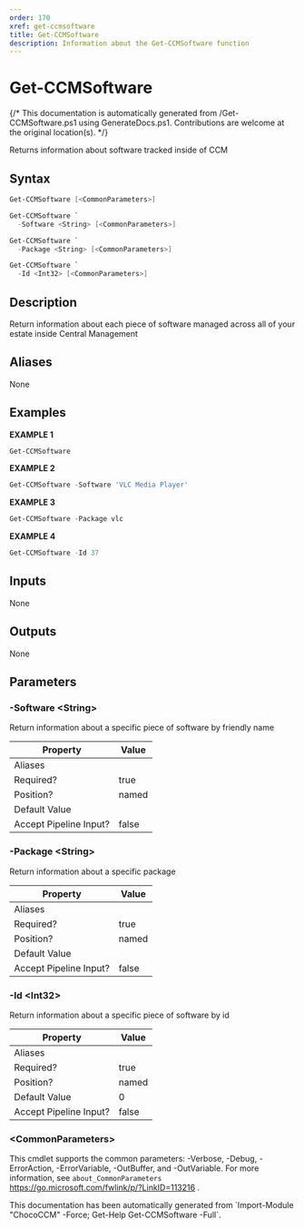 ```yaml
---
order: 170
xref: get-ccmsoftware
title: Get-CCMSoftware
description: Information about the Get-CCMSoftware function
---
```


# Get-CCMSoftware

{/* This documentation is automatically generated from /Get-CCMSoftware.ps1 using GenerateDocs.ps1. Contributions are welcome at the original location(s). */}

Returns information about software tracked inside of CCM

## Syntax

```powershell
Get-CCMSoftware [<CommonParameters>]
```


```powershell
Get-CCMSoftware `
  -Software <String> [<CommonParameters>]
```


```powershell
Get-CCMSoftware `
  -Package <String> [<CommonParameters>]
```


```powershell
Get-CCMSoftware `
  -Id <Int32> [<CommonParameters>]
```

## Description

Return information about each piece of software managed across all of your estate inside Central Management


## Aliases

None

## Examples

 **EXAMPLE 1**

```powershell
Get-CCMSoftware

```

**EXAMPLE 2**

```powershell
Get-CCMSoftware -Software 'VLC Media Player'

```

**EXAMPLE 3**

```powershell
Get-CCMSoftware -Package vlc

```

**EXAMPLE 4**

```powershell
Get-CCMSoftware -Id 37

```

## Inputs

None

## Outputs

None

## Parameters

###  -Software &lt;String&gt;
Return information about a specific piece of software by friendly name

Property               | Value
---------------------- | -----
Aliases                |
Required?              | true
Position?              | named
Default Value          |
Accept Pipeline Input? | false

###  -Package &lt;String&gt;
Return information about a specific package

Property               | Value
---------------------- | -----
Aliases                |
Required?              | true
Position?              | named
Default Value          |
Accept Pipeline Input? | false

###  -Id &lt;Int32&gt;
Return information about a specific piece of software by id

Property               | Value
---------------------- | -----
Aliases                |
Required?              | true
Position?              | named
Default Value          | 0
Accept Pipeline Input? | false

### &lt;CommonParameters&gt;

This cmdlet supports the common parameters: -Verbose, -Debug, -ErrorAction, -ErrorVariable, -OutBuffer, and -OutVariable. For more information, see `about_CommonParameters` https://go.microsoft.com/fwlink/p/?LinkID=113216 .



<Xref title="Function Reference" value="chococcm-functions" />

<Callout type="info">
    This documentation has been automatically generated from `Import-Module "ChocoCCM" -Force; Get-Help Get-CCMSoftware -Full`.
</Callout>